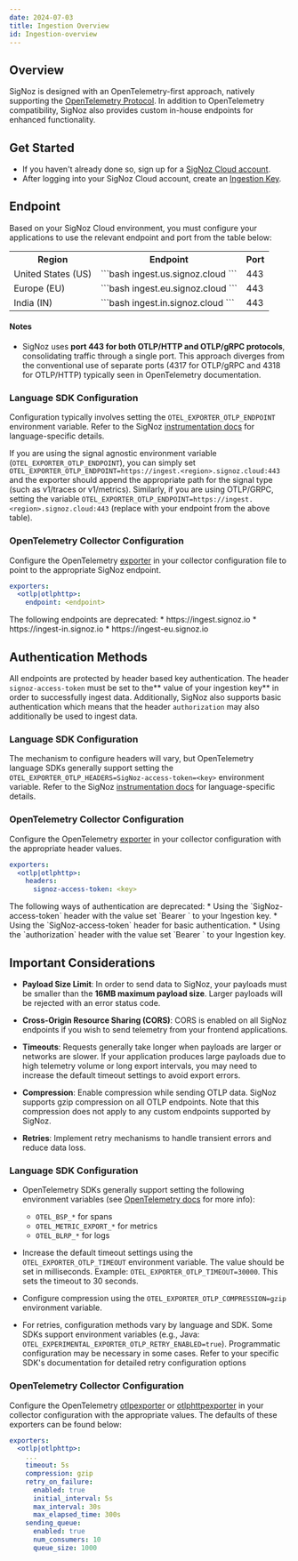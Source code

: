 ```yaml
---
date: 2024-07-03
title: Ingestion Overview
id: Ingestion-overview
---
```


## Overview

SigNoz is designed with an OpenTelemetry-first approach, natively supporting the [OpenTelemetry Protocol](https://github.com/open-telemetry/opentelemetry-proto/blob/main/docs/specification.md). In addition to OpenTelemetry compatibility, SigNoz also provides custom in-house endpoints for enhanced functionality.

## Get Started

* If you haven't already done so, sign up for a [SigNoz Cloud account](https://SigNoz.io/teams/).
* After logging into your SigNoz Cloud account, create an [Ingestion Key](/docs/Ingestion/keys/).

## Endpoint

Based on your SigNoz Cloud environment, you must configure your applications to use the relevant endpoint and port from the table below:

<div style={{display: "flex", justifyContent: "center", width: "100%"}}>
<table style={{width: "80%", display:"table"}}>
  <tr>
    <th className="px-6 border-white-200" style={{textAlign:"center", width: "30%"}}>Region</th>
    <th className="px-6 border-white-200" style={{textAlign:"center", width: "60%"}}>Endpoint</th>
    <th className="px-6 border-white-200" style={{textAlign:"center", width: "10%"}}>Port</th>
  </tr>
  <tr>
      <td className="px-6 border-white-200 font-bold p-0" style={{textAlign:"center"}}>United States (US)</td>
      <td className="px-6 border-white-200 p-0" style={{textAlign:"left"}}>
      ```bash
      ingest.us.signoz.cloud
      ```
      </td>
      <td className="px-6 border-white-200 p-0" style={{textAlign:"center"}}>443</td>
  </tr>
  <tr>
      <td className="px-6 border-white-200 font-bold p-0" style={{textAlign:"center"}}>Europe (EU)</td>
      <td className="px-6 border-white-200 p-0" style={{textAlign:"left"}}>
      ```bash
      ingest.eu.signoz.cloud
      ```
      </td>
      <td className="px-6 border-white-200 p-0" style={{textAlign:"center"}}>443</td>
  </tr>
  <tr style={{textAlign:"center", borderTop: 0}}>
      <td className="px-6 border-white-200 font-bold p-0" style={{textAlign:"center"}}>India (IN)</td>
      <td className="px-6 border-white-200 p-0" style={{textAlign:"left"}}>
      ```bash
      ingest.in.signoz.cloud
      ```
      </td>
      <td className="px-6 border-white-200 p-0" style={{textAlign:"center"}}>443</td>
  </tr>
</table>
</div>

#### Notes
- SigNoz uses **port 443 for both OTLP/HTTP and OTLP/gRPC protocols**, consolidating traffic through a single port. This approach diverges from the conventional use of separate ports (4317 for OTLP/gRPC and 4318 for OTLP/HTTP) typically seen in OpenTelemetry documentation.

### Language SDK Configuration
Configuration typically involves setting the `OTEL_EXPORTER_OTLP_ENDPOINT` environment variable. Refer to the SigNoz [instrumentation docs](/docs/instrumentation/) for language-specific details.

If you are using the signal agnostic environment variable (`OTEL_EXPORTER_OTLP_ENDPOINT`), you can simply set `OTEL_EXPORTER_OTLP_ENDPOINT=https://ingest.<region>.signoz.cloud:443` and the exporter should append the appropriate path for the signal type (such as v1/traces or v1/metrics). Similarly, if you are using OTLP/GRPC, setting the variable `OTEL_EXPORTER_OTLP_ENDPOINT=https://ingest.<region>.signoz.cloud:443` (replace with your endpoint from the above table).

### OpenTelemetry Collector Configuration
Configure the OpenTelemetry [exporter](https://opentelemetry.io/docs/specs/otel/protocol/exporter/) in your collector configuration file to point to the appropriate SigNoz endpoint.

```yaml
exporters:
  <otlp|otlphttp>:
    endpoint: <endpoint>
```

<Admonition type="warning" title="Deprecation Notice">
The following endpoints are deprecated:
* https://ingest.signoz.io
* https://ingest-in.signoz.io
* https://ingest-eu.signoz.io
</Admonition>

## Authentication Methods

All endpoints are protected by header based key authentication. The header `signoz-access-token` must be set to the** value of your ingestion key** in order to successfully ingest data. Additionally, SigNoz also supports basic authentication which means that the header `authorization` may also additionally be used to ingest data.

### Language SDK Configuration
The mechanism to configure headers will vary, but OpenTelemetry language SDKs generally support setting the `OTEL_EXPORTER_OTLP_HEADERS=SigNoz-access-token=<key>` environment variable. Refer to the SigNoz [instrumentation docs](/docs/instrumentation/) for language-specific details.

### OpenTelemetry Collector Configuration
Configure the OpenTelemetry [exporter](https://opentelemetry.io/docs/specs/otel/protocol/exporter/) in your collector configuration with the appropriate header values.

```yaml
exporters:
  <otlp|otlphttp>:
    headers:
      signoz-access-token: <key>
```

<Admonition type="warning" title="Deprecation Notice">
The following ways of authentication are deprecated:
* Using the `SigNoz-access-token` header with the value set `Bearer <key>` to your Ingestion key. 
* Using the `SigNoz-access-token` header for basic authentication. 
* Using the `authorization` header with the value set `Bearer <key>` to your Ingestion key. 
</Admonition>

## Important Considerations


* **Payload Size Limit**: In order to send data to SigNoz, your payloads must be smaller than the **16MB maximum payload size**. Larger payloads will be rejected with an error status code.

* **Cross-Origin Resource Sharing (CORS)**: CORS is enabled on all SigNoz endpoints if you wish to send telemetry from your frontend applications.

* **Timeouts**: Requests generally take longer when payloads are larger or networks are slower. If your application produces large payloads due to high telemetry volume or long export intervals, you may need to increase the default timeout settings to avoid export errors.

* **Compression**: Enable compression while sending OTLP data. SigNoz supports gzip compression on all OTLP endpoints. Note that this compression does not apply to any custom endpoints supported by SigNoz.

* **Retries**: Implement retry mechanisms to handle transient errors and reduce data loss.

### Language SDK Configuration

* OpenTelemetry SDKs generally support setting the following environment variables (see [OpenTelemetry docs](https://opentelemetry.io/docs/specs/otel/configuration/sdk-environment-variables/) for more info):
  - `OTEL_BSP_*` for spans
  - `OTEL_METRIC_EXPORT_*` for metrics
  - `OTEL_BLRP_*` for logs

* Increase the default timeout settings using the `OTEL_EXPORTER_OTLP_TIMEOUT` environment variable. The value should be set in milliseconds. Example: `OTEL_EXPORTER_OTLP_TIMEOUT=30000`. This sets the timeout to 30 seconds.

* Configure compression using the `OTEL_EXPORTER_OTLP_COMPRESSION=gzip` environment variable.

* For retries, configuration methods vary by language and SDK. Some SDKs support environment variables (e.g., Java: `OTEL_EXPERIMENTAL_EXPORTER_OTLP_RETRY_ENABLED=true`). Programmatic configuration may be necessary in some cases. Refer to your specific SDK's documentation for detailed retry configuration options

### OpenTelemetry Collector Configuration
Configure the OpenTelemetry [otlpexporter](https://github.com/open-telemetry/opentelemetry-collector/blob/main/exporter/otlpexporter/README.md) or [otlphttpexporter](https://github.com/open-telemetry/opentelemetry-collector/blob/main/exporter/otlphttpexporter/README.md) in your collector configuration with the appropriate values. The defaults of these exporters can be found below:

```yaml
exporters:
  <otlp|otlphttp>:
    ...
    timeout: 5s
    compression: gzip
    retry_on_failure:
      enabled: true
      initial_interval: 5s
      max_interval: 30s
      max_elapsed_time: 300s
    sending_queue:
      enabled: true
      num_consumers: 10
      queue_size: 1000
```
